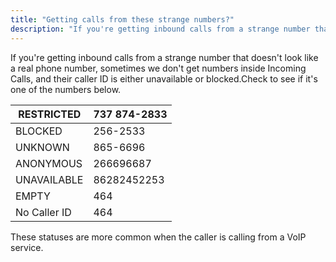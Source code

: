 ```yaml
---
title: "Getting calls from these strange numbers?"
description: "If you're getting inbound calls from a strange number that doesn't look like a real phone number, sometimes we don't get numbers inside Incoming Calls..."
---
```


If you're getting inbound calls from a strange number that doesn't look like a real phone number, sometimes we don't get numbers inside Incoming Calls, and their caller ID is either unavailable or blocked.Check to see if it's one of the numbers below.

| RESTRICTED | 737 874-2833 |
| --- | --- |
| BLOCKED | 256-2533 |
| UNKNOWN | 865-6696 |
| ANONYMOUS | 266696687 |
| UNAVAILABLE | 86282452253 |
| EMPTY | 464 |
| No Caller ID | 464 |

These statuses are more common when the caller is calling from a VoIP service.
